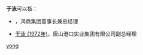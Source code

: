 '''于泳'''可以指：
* {{link-en|于泳 (河南企业家)|Yu Yong}}，鸿商集团董事长兼总经理
* [[于泳_(1972年)|于泳 (1972年)]]，唐山港口实业集团有限公司副总经理

{{disambig}}

[[Category:二字于姓人名消歧义|yong]]